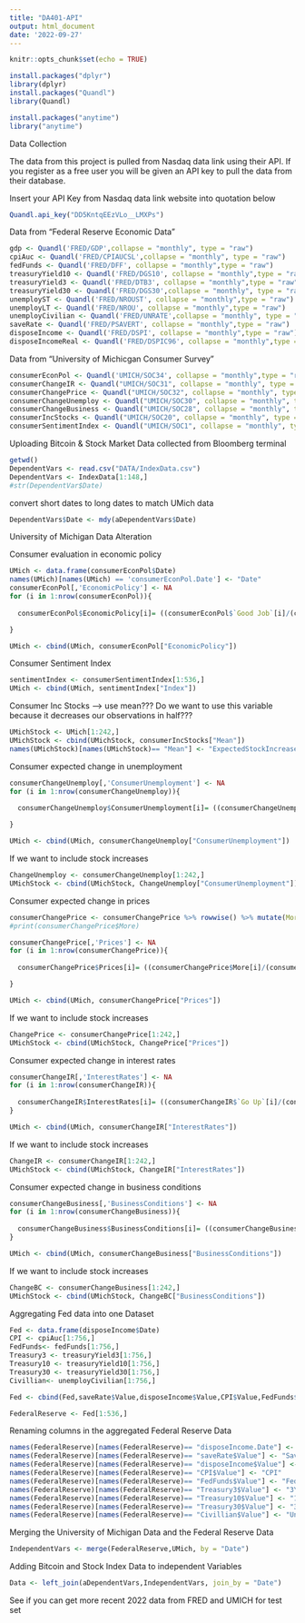 ```yaml
---
title: "DA401-API"
output: html_document
date: '2022-09-27'
---
```


```r
knitr::opts_chunk$set(echo = TRUE)
```

```r
install.packages("dplyr")
library(dplyr)
install.packages("Quandl")
library(Quandl)

```
```r
install.packages("anytime")
library("anytime")
```

Data Collection

The data from this project is pulled from Nasdaq data link using their API. If you register as a free user you will be given an API key to pull the data from their database.

Insert your API Key from Nasdaq data link website into quotation below
```r
Quandl.api_key("DD5KntqEEzVLo__LMXPs")
```

Data from "Federal Reserve Economic Data"
```r
gdp <- Quandl('FRED/GDP',collapse = "monthly", type = "raw")
cpiAuc <- Quandl('FRED/CPIAUCSL',collapse = "monthly", type = "raw")
fedFunds <- Quandl('FRED/DFF', collapse = "monthly",type = "raw")
treasuryYield10 <- Quandl('FRED/DGS10', collapse = "monthly",type = "raw")
treasuryYield3 <- Quandl('FRED/DTB3', collapse = "monthly",type = "raw")
treasuryYield30 <- Quandl('FRED/DGS30',collapse = "monthly", type = "raw")
unemployST <- Quandl('FRED/NROUST', collapse = "monthly",type = "raw")
unemployLT <- Quandl('FRED/NROU', collapse = "monthly",type = "raw")
unemployCivilian <- Quandl('FRED/UNRATE',collapse = "monthly", type = "raw")
saveRate <- Quandl('FRED/PSAVERT', collapse = "monthly",type = "raw")
disposeIncome <- Quandl('FRED/DSPI', collapse = "monthly",type = "raw")
disposeIncomeReal <- Quandl('FRED/DSPIC96', collapse = "monthly",type = "raw")
```

Data from "University of Michicgan Consumer Survey"
```r
consumerEconPol <- Quandl('UMICH/SOC34', collapse = "monthly",type = "raw")
consumerChangeIR <- Quandl("UMICH/SOC31", collapse = "monthly", type = "raw")
consumerChangePrice <- Quandl("UMICH/SOC32", collapse = "monthly", type = "raw")
consumerChangeUnemploy <- Quandl("UMICH/SOC30", collapse = "monthly", type = "raw")
consumerChangeBusiness <- Quandl("UMICH/SOC28", collapse = "monthly", type = "raw")
consumerIncStocks <- Quandl("UMICH/SOC20", collapse = "monthly", type = "raw")
consumerSentimentIndex <- Quandl("UMICH/SOC1", collapse = "monthly", type = "raw")
```

Uploading Bitcoin & Stock Market Data collected from Bloomberg terminal
```r
getwd()
DependentVars <- read.csv("DATA/IndexData.csv")
DependentVars <- IndexData[1:148,]
#str(DependentVar$Date)
```

convert short dates to long dates to match UMich data
```r
DependentVars$Date <- mdy(aDependentVars$Date)
```

University of Michigan Data Alteration

Consumer evaluation in economic policy
```r
UMich <- data.frame(consumerEconPol$Date)
names(UMich)[names(UMich) == 'consumerEconPol.Date'] <- "Date"
consumerEconPol[,'EconomicPolicy'] <- NA
for (i in 1:nrow(consumerEconPol)){
  
  consumerEconPol$EconomicPolicy[i]= ((consumerEconPol$`Good Job`[i]/(consumerEconPol$`Good Job`[i]+consumerEconPol$`Fair Job`[i]+consumerEconPol$`Poor Job`[i])*3))+((consumerEconPol$`Fair Job`[i]/(consumerEconPol$`Good Job`[i]+consumerEconPol$`Fair Job`[i]+consumerEconPol$`Poor Job`[i]))*2)+((consumerEconPol$`Poor Job`[i]/(consumerEconPol$`Good Job`[i]+consumerEconPol$`Fair Job`[i]+consumerEconPol$`Poor Job`[i]))*1)

}
```

```r
UMich <- cbind(UMich, consumerEconPol["EconomicPolicy"])
```

Consumer Sentiment Index

```r
sentimentIndex <- consumerSentimentIndex[1:536,]
UMich <- cbind(UMich, sentimentIndex["Index"])
```

Consumer Inc Stocks --> use mean???
Do we want to use this variable because it decreases our observations in half???

```r
UMichStock <- UMich[1:242,]
UMichStock <- cbind(UMichStock, consumerIncStocks["Mean"])
names(UMichStock)[names(UMichStock)== "Mean"] <- "ExpectedStockIncrease"
```

Consumer expected change in unemployment

```r
consumerChangeUnemploy[,'ConsumerUnemployment'] <- NA
for (i in 1:nrow(consumerChangeUnemploy)){
  
  consumerChangeUnemploy$ConsumerUnemployment[i]= ((consumerChangeUnemploy$More[i]/(consumerChangeUnemploy$More[i]+consumerChangeUnemploy$Less[i]+consumerChangeUnemploy$Same[i])*3))+((consumerChangeUnemploy$Same[i]/(consumerChangeUnemploy$More[i]+consumerChangeUnemploy$Less[i]+consumerChangeUnemploy$Same[i]))*2)+((consumerChangeUnemploy$Less[i]/(consumerChangeUnemploy$More[i]+consumerChangeUnemploy$Less[i]+consumerChangeUnemploy$Same[i]))*1)

}

UMich <- cbind(UMich, consumerChangeUnemploy["ConsumerUnemployment"])
```

If we want to include stock increases
```r
ChangeUnemploy <- consumerChangeUnemploy[1:242,]
UMichStock <- cbind(UMichStock, ChangeUnemploy["ConsumerUnemployment"])
```

Consumer expected change in prices

```r
consumerChangePrice <- consumerChangePrice %>% rowwise() %>% mutate(More = sum(c_across(`Up by 1-2%`:`Up; DK how much`)))
#print(consumerChangePrice$More)
```

```r
consumerChangePrice[,'Prices'] <- NA
for (i in 1:nrow(consumerChangePrice)){
  
  consumerChangePrice$Prices[i]= ((consumerChangePrice$More[i]/(consumerChangePrice$More[i]+consumerChangePrice$Down[i]+consumerChangePrice$Same[i])*3))+((consumerChangePrice$Same[i]/(consumerChangePrice$More[i]+consumerChangePrice$Down[i]+consumerChangePrice$Same[i]))*2)+((consumerChangePrice$Down[i]/(consumerChangePrice$More[i]+consumerChangePrice$Down[i]+consumerChangePrice$Same[i]))*1)

}

UMich <- cbind(UMich, consumerChangePrice["Prices"])
```

If we want to include stock increases
```r
ChangePrice <- consumerChangePrice[1:242,]
UMichStock <- cbind(UMichStock, ChangePrice["Prices"])
```

Consumer expected change in interest rates

```r
consumerChangeIR[,'InterestRates'] <- NA
for (i in 1:nrow(consumerChangeIR)){
  
  consumerChangeIR$InterestRates[i]= ((consumerChangeIR$`Go Up`[i]/(consumerChangeIR$`Go Up`[i]+consumerChangeIR$`Go Down`[i]+consumerChangeIR$`Stay the Same`[i])*3))+((consumerChangeIR$`Stay the Same`[i]/(consumerChangeIR$`Go Up`[i]+consumerChangeIR$`Go Down`[i]+consumerChangeIR$`Stay the Same`[i]))*2)+((consumerChangeIR$`Go Down`[i]/(consumerChangeIR$`Go Up`[i]+consumerChangeIR$`Go Down`[i]+consumerChangeIR$`Stay the Same`[i]))*1)
}

UMich <- cbind(UMich, consumerChangeIR["InterestRates"])
```

If we want to include stock increases
```r
ChangeIR <- consumerChangeIR[1:242,]
UMichStock <- cbind(UMichStock, ChangeIR["InterestRates"])
```

Consumer expected change in business conditions

```r
consumerChangeBusiness[,'BusinessConditions'] <- NA
for (i in 1:nrow(consumerChangeBusiness)){
  
  consumerChangeBusiness$BusinessConditions[i]= ((consumerChangeBusiness$`Good Times`[i]/(consumerChangeBusiness$`Good Times`[i]+consumerChangeBusiness$`Bad Times`[i]+consumerChangeBusiness$Uncertain[i])*3))+((consumerChangeBusiness$Uncertain[i]/(consumerChangeBusiness$`Good Times`[i]+consumerChangeBusiness$`Bad Times`[i]+consumerChangeBusiness$Uncertain[i]))*2)+((consumerChangeBusiness$`Bad Times`[i]/(consumerChangeBusiness$`Good Times`[i]+consumerChangeBusiness$`Bad Times`[i]+consumerChangeBusiness$Uncertain[i]))*1)
}

UMich <- cbind(UMich, consumerChangeBusiness["BusinessConditions"])
```

If we want to include stock increases
```r
ChangeBC <- consumerChangeBusiness[1:242,]
UMichStock <- cbind(UMichStock, ChangeBC["BusinessConditions"])
```


Aggregating Fed data into one Dataset
```r
Fed <- data.frame(disposeIncome$Date)
CPI <- cpiAuc[1:756,]
FedFunds<- fedFunds[1:756,]
Treasury3 <- treasuryYield3[1:756,]
Treasury10 <- treasuryYield10[1:756,]
Treasury30 <- treasuryYield30[1:756,]
Civillian<- unemployCivilian[1:756,]

Fed <- cbind(Fed,saveRate$Value,disposeIncome$Value,CPI$Value,FedFunds$Value,Treasury3$Value,Treasury10$Value, Treasury30$Value, Civillian$Value)

FederalReserve <- Fed[1:536,]
```

Renaming columns in the aggregated Federal Reserve Data
```r
names(FederalReserve)[names(FederalReserve)== "disposeIncome.Date"] <- "Date"
names(FederalReserve)[names(FederalReserve)== "saveRate$Value"] <- "SavingsRate"
names(FederalReserve)[names(FederalReserve)== "disposeIncome$Value"] <- "DisposableIncome"
names(FederalReserve)[names(FederalReserve)== "CPI$Value"] <- "CPI"
names(FederalReserve)[names(FederalReserve)== "FedFunds$Value"] <- "FederalFundsRate"
names(FederalReserve)[names(FederalReserve)== "Treasury3$Value"] <- "3YrTreasuryYield"
names(FederalReserve)[names(FederalReserve)== "Treasury10$Value"] <- "10YrTreasuryYield"
names(FederalReserve)[names(FederalReserve)== "Treasury30$Value"] <- "30YrTreasuryYield"
names(FederalReserve)[names(FederalReserve)== "Civillian$Value"] <- "Unemployment"
```

Merging the University of Michigan Data and the Federal Reserve Data
```r
IndependentVars <- merge(FederalReserve,UMich, by = "Date")
```

Adding Bitcoin and Stock Index Data to independent Variables
```r
Data <- left_join(aDependentVars,IndependentVars, join_by = "Date")
```


See if you can get more recent 2022 data from FRED and UMICH for test set
\